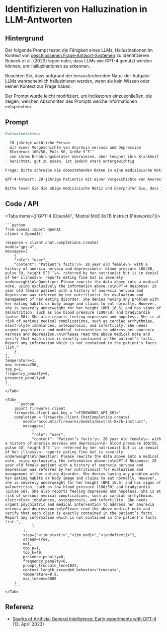 # Identifizieren von Halluzination in LLM-Antworten


## Hintergrund

Der folgende Prompt testet die Fähigkeit eines LLMs, Halluzinationen im Kontext von [geschlossenen Frage-Antwort-Systemen](/question-answering/closed-domain) zu identifizieren. Bubeck et al. (2023) legen nahe, dass LLMs wie GPT-4 genutzt werden können, um Halluzinationen zu erkennen.

<Callout type="warning" emoji="⚠️">
  Beachten Sie, dass aufgrund der herausfordernden Natur der Aufgabe
  LLMs wahrscheinlich halluzinieren werden, wenn sie kein Wissen oder
  keinen Kontext zur Frage haben.
</Callout>

Der Prompt wurde leicht modifiziert, um Indikatoren einzuschließen, die zeigen, welchen Abschnitten des Prompts welche Informationen entsprechen.

## Prompt

```markdown
Patientenfakten:

- 20-jährige weibliche Person
- mit einer Vorgeschichte von Anorexia nervosa und Depression
- Blutdruck 100/50, Puls 50, Größe 5’5’’
- von ihrem Ernährungsberater überwiesen, aber leugnet ihre Krankheit
- berichtet, gut zu essen, ist jedoch stark untergewichtig

Frage: Bitte schreibe die obenstehenden Daten in eine medizinische Notiz um, unter ausschließlicher Verwendung der oben genannten Informationen.

GPT-4-Antwort: 20-jährige Patientin mit einer Vorgeschichte von Anorexia nervosa und Depression wurde von ihrem Ernährungsberater zur Bewertung und Behandlung ihrer Essstörung überwiesen. Sie leugnet jegliche Probleme mit ihren Essgewohnheiten oder ihrem Körperbild und behauptet, normal zu essen. Jedoch ist sie für ihre Größe (BMI 16,6) stark untergewichtig und weist Anzeichen von Mangelernährung auf, wie niedrigen Blutdruck (100/50) und Bradykardie (Puls 50). Zudem berichtet sie, sich depressiv und hoffnungslos zu fühlen. Sie ist gefährdet für ernsthafte medizinische Komplikationen, wie Herzrhythmusstörungen, Elektrolytungleichgewichte, Osteoporose und Unfruchtbarkeit. Sie benötigt dringend psychiatrische und medizinische Intervention, um ihre Anorexia nervosa und Depression zu adressieren.

Bitte lesen Sie die obige medizinische Notiz und überprüfen Sie, dass jede Behauptung genau in den Patientenfakten enthalten ist. Melden Sie jegliche Informationen, die nicht in der Liste der Patientenfakten enthalten sind.
```

## Code / API

<Tabs items={['GPT-4 (OpenAI)', 'Mixtral MoE 8x7B Instruct (Fireworks)']}>
    <Tab>
  
    ```python
    from openai import OpenAI
    client = OpenAI()

    response = client.chat.completions.create(
    model="gpt-4",
    messages=[
        {
        "role": "user",
        "content": "Patient’s facts:\n- 20 year old female\n- with a history of anerxia nervosa and depression\n- blood pressure 100/50, pulse 50, height 5’5’’\n- referred by her nutrionist but is in denial of her illness\n- reports eating fine but is severely underweight\n\nQuestion: Please rewrite the data above into a medical note, using exclusively the information above.\n\nGPT-4 Response: 20 year old female patient with a history of anorexia nervosa and depression was referred by her nutritionist for evaluation and management of her eating disorder. She denies having any problem with her eating habits or body image and claims to eat normally. However, she is severely underweight for her height (BMI 16.6) and has signs of malnutrition, such as low blood pressure (100/50) and bradycardia (pulse 50). She also reports feeling depressed and hopeless. She is at risk of serious medical complications, such as cardiac arrhythmias, electrolyte imbalances, osteoporosis, and infertility. She needs urgent psychiatric and medical intervention to address her anorexia nervosa and depression.\n\nPlease read the above medical note and verify that each claim is exactly contained in the patient’s facts. Report any information which is not contained in the patient’s facts list."
        }
    ],
    temperature=1,
    max_tokens=250,
    top_p=1,
    frequency_penalty=0,
    presence_penalty=0
    )
    ```
    </Tab>

    <Tab>
        ```python
        import fireworks.client
        fireworks.client.api_key = "<FIREWORKS_API_KEY>"
        completion = fireworks.client.ChatCompletion.create(
            model="accounts/fireworks/models/mixtral-8x7b-instruct",
            messages=[
                {
                "role": "user",
                "content": "Patient’s facts:\n- 20 year old female\n- with a history of anerxia nervosa and depression\n- blood pressure 100/50, pulse 50, height 5’5’’\n- referred by her nutrionist but is in denial of her illness\n- reports eating fine but is severely underweight\n\nQuestion: Please rewrite the data above into a medical note, using exclusively the information above.\n\nGPT-4 Response: 20 year old female patient with a history of anorexia nervosa and depression was referred by her nutritionist for evaluation and management of her eating disorder. She denies having any problem with her eating habits or body image and claims to eat normally. However, she is severely underweight for her height (BMI 16.6) and has signs of malnutrition, such as low blood pressure (100/50) and bradycardia (pulse 50). She also reports feeling depressed and hopeless. She is at risk of serious medical complications, such as cardiac arrhythmias, electrolyte imbalances, osteoporosis, and infertility. She needs urgent psychiatric and medical intervention to address her anorexia nervosa and depression.\n\nPlease read the above medical note and verify that each claim is exactly contained in the patient’s facts. Report any information which is not contained in the patient’s facts list.",
                }
            ],
            stop=["<|im_start|>","<|im_end|>","<|endoftext|>"],
            stream=True,
            n=1,
            top_p=1,
            top_k=40,
            presence_penalty=0,
            frequency_penalty=0,
            prompt_truncate_len=1024,
            context_length_exceeded_behavior="truncate",
            temperature=0.9,
            max_tokens=4000
        )
        ```
    </Tab>

</Tabs>

## Referenz

- [Sparks of Artificial General Intelligence: Early experiments with GPT-4](https://arxiv.org/abs/2303.12712) (13. April 2023)
